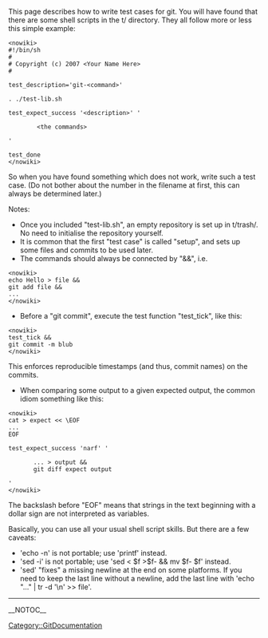 This page describes how to write test cases for git.  You will have found that there are some shell scripts in the t/ directory.  They all follow more or less this simple example:

<pre><nowiki>
#!/bin/sh
#
# Copyright (c) 2007 <Your Name Here>
#

test_description='git-<command>'

. ./test-lib.sh

test_expect_success '<description>' '

        <the commands>

'

test_done
</nowiki></pre>

So when you have found something which does not work, write such a test case.  (Do not bother about the number in the filename at first, this can always be determined later.)

Notes:
* Once you included "test-lib.sh", an empty repository is set up in t/trash/.  No need to initialise the repository yourself.
* It is common that the first "test case" is called "setup", and sets up some files and commits to be used later.
* The commands should always be connected by "&&", i.e.
<pre><nowiki>
echo Hello > file &&
git add file &&
...
</nowiki></pre>
* Before a "git commit", execute the test function "test_tick", like this:
<pre><nowiki>
test_tick &&
git commit -m blub
</nowiki></pre>
This enforces reproducible timestamps (and thus, commit names) on the commits.
* When comparing some output to a given expected output, the common idiom something like this:
<pre><nowiki>
cat > expect << \EOF
...
EOF

test_expect_success 'narf' '

       ... > output &&
       git diff expect output

'
</nowiki></pre>
The backslash before "EOF" means that strings in the text beginning with a dollar sign are not interpreted as variables.

Basically, you can use all your usual shell script skills.  But there are a few caveats:
* 'echo -n' is not portable; use 'printf' instead.
* 'sed -i' is not portable; use 'sed < $f >$f- && mv $f- $f' instead.
* 'sed' "fixes" a missing newline at the end on some platforms.  If you need to keep the last line without a newline, add the last line with 'echo "..." | tr -d '\n' >> file'.

----
[[Category::GitDocumentation]]

__NOTOC__